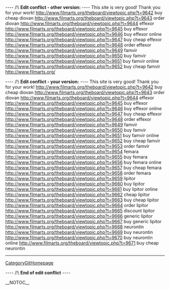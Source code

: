 
---- /!\ <b>Edit conflict - other version:</b> ----
This site is very good! Thank you for your work! http://www.filmarts.org/theboard/viewtopic.php?t=9642 buy cheap diovan
http://www.filmarts.org/theboard/viewtopic.php?t=9643 order diovan
http://www.filmarts.org/theboard/viewtopic.php?t=9644 effexor
http://www.filmarts.org/theboard/viewtopic.php?t=9645 buy effexor
http://www.filmarts.org/theboard/viewtopic.php?t=9646 buy effexor online
http://www.filmarts.org/theboard/viewtopic.php?t=9647 buy cheap effexor
http://www.filmarts.org/theboard/viewtopic.php?t=9648 order effexor
http://www.filmarts.org/theboard/viewtopic.php?t=9649 famvir
http://www.filmarts.org/theboard/viewtopic.php?t=9650 buy famvir
http://www.filmarts.org/theboard/viewtopic.php?t=9651 buy famvir online
http://www.filmarts.org/theboard/viewtopic.php?t=9652 buy cheap famvir
http://www.filmarts.org/

---- /!\ <b>Edit conflict - your version:</b> ----
This site is very good! Thank you for your work! http://www.filmarts.org/theboard/viewtopic.php?t=9642 buy cheap diovan
http://www.filmarts.org/theboard/viewtopic.php?t=9643 order diovan
http://www.filmarts.org/theboard/viewtopic.php?t=9644 effexor
http://www.filmarts.org/theboard/viewtopic.php?t=9645 buy effexor
http://www.filmarts.org/theboard/viewtopic.php?t=9646 buy effexor online
http://www.filmarts.org/theboard/viewtopic.php?t=9647 buy cheap effexor
http://www.filmarts.org/theboard/viewtopic.php?t=9648 order effexor
http://www.filmarts.org/theboard/viewtopic.php?t=9649 famvir
http://www.filmarts.org/theboard/viewtopic.php?t=9650 buy famvir
http://www.filmarts.org/theboard/viewtopic.php?t=9651 buy famvir online
http://www.filmarts.org/theboard/viewtopic.php?t=9652 buy cheap famvir
http://www.filmarts.org/theboard/viewtopic.php?t=9653 order famvir
http://www.filmarts.org/theboard/viewtopic.php?t=9654 femara
http://www.filmarts.org/theboard/viewtopic.php?t=9655 buy femara
http://www.filmarts.org/theboard/viewtopic.php?t=9656 buy femara online
http://www.filmarts.org/theboard/viewtopic.php?t=9657 buy cheap femara
http://www.filmarts.org/theboard/viewtopic.php?t=9658 order femara
http://www.filmarts.org/theboard/viewtopic.php?t=9659 lipitor
http://www.filmarts.org/theboard/viewtopic.php?t=9660 buy lipitor
http://www.filmarts.org/theboard/viewtopic.php?t=9661 buy lipitor online
http://www.filmarts.org/theboard/viewtopic.php?t=9662 cheap lipitor
http://www.filmarts.org/theboard/viewtopic.php?t=9663 buy cheap lipitor
http://www.filmarts.org/theboard/viewtopic.php?t=9664 order lipitor
http://www.filmarts.org/theboard/viewtopic.php?t=9665 discount lipitor
http://www.filmarts.org/theboard/viewtopic.php?t=9666 generic lipitor
http://www.filmarts.org/theboard/viewtopic.php?t=9667 buy generic lipitor
http://www.filmarts.org/theboard/viewtopic.php?t=9668 neurontin
http://www.filmarts.org/theboard/viewtopic.php?t=9669 buy neurontin
http://www.filmarts.org/theboard/viewtopic.php?t=9670 buy neurontin online
http://www.filmarts.org/theboard/viewtopic.php?t=9671 buy cheap neurontin
----
[[CategoryGitHomepage]]

---- /!\ <b>End of edit conflict</b> ----

__NOTOC__